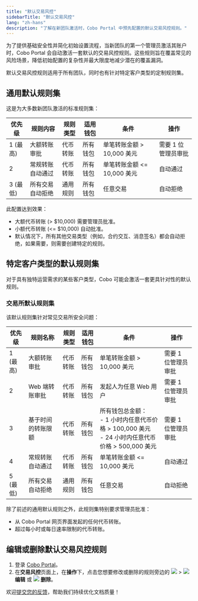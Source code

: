 ```yaml
---
title: "默认交易风控"
sidebarTitle: "默认交易风控"
lang: "zh-hans"
description: "了解在新团队激活时，Cobo Portal 中预先配置的默认交易风控规则。"
---
```


为了提供基础安全性并简化初始设置流程，当新团队的第一个管理员激活其账户时，Cobo Portal 会自动激活一套默认的交易风控规则。这些规则旨在覆盖常见的风险场景，降低初始配置的复杂性并最大限度地减少潜在的覆盖漏洞。

默认交易风控规则适用于所有团队，同时也有针对特定客户类型的定制规则集。

## 通用默认规则集

这是为大多数新团队激活的标准规则集：

| 优先级 | 规则内容                 | 规则类型 | 适用钱包 | 条件                              | 操作           |
| ------- | ----------------------- | ------- | ------- | -------------------------------- | ------------- |
| 1 (最高) | 大额转账审批             | 代币转账 | 所有钱包 | 单笔转账金额 > 10,000 美元        | 需要 1 位管理员审批 |
| 2        | 常规转账自动通过         | 代币转账 | 所有钱包 | 单笔转账金额 <= 10,000 美元       | 自动通过       |
| 3 (最低) | 所有交易自动拒绝         | 通用规则 | 所有钱包 | 任意交易                          | 自动拒绝       |

此配置达到效果：
- 大额代币转账 (> $10,000) 需要管理员批准。
- 小额代币转账 (<= $10,000) 自动批准。
- 默认情况下，所有其他交易类型（例如，合约交互、消息签名）都会自动拒绝，如果需要，则需要创建特定的规则。

## 特定客户类型的默认规则集

对于具有独特运营需求的某些客户类型，Cobo 可能会激活一套更具针对性的默认规则。

### 交易所默认规则集

该默认规则集针对常见交易所安全问题：

| 优先级 | 规则名称                   | 规则类型 | 适用钱包 | 条件                                                                                                                          | 操作           |
| ------- | ------------------------- | ------- | ------- | ---------------------------------------------------------------------------------------------------------------------------- | ------------- |
| 1 (最高) | 大额转账审批               | 代币转账 | 所有钱包 | 单笔转账金额 > 10,000 美元                                                                                                      | 需要 1 位管理员审批 |
| 2        | Web 端转账审批             | 代币转账 | 所有钱包 | 发起人为任意 Web 用户                                                                                                           | 需要 1 位管理员审批 |
| 3        | 基于时间的转账限额         | 代币转账 | 所有钱包 | 所有钱包总金额：<br/>- 1 小时内任意代币价格 > 100,000 美元<br/>- 24 小时内任意代币价格 > 500,000 美元                                    | 需要 1 位管理员审批 |
| 4        | 常规转账自动通过           | 代币转账 | 所有钱包 | 单笔转账金额 <= 10,000 美元                                                                                                     | 自动通过       |
| 5 (最低) | 所有交易自动拒绝           | 通用规则 | 所有钱包 | 任意交易                                                                                                                      | 自动拒绝       |

除了前述的通用默认规则之外，此规则集特别要求管理员批准：
- 从 Cobo Portal 网页界面发起的任何代币转账。
- 超过每小时或每日速率限制的代币转账。

## 编辑或删除默认交易风控规则

1. 登录 [Cobo Portal](https://portal.cobo.com/login)。
2. 在**交易风控**页面上，在**操作**下，点击您想要修改或删除的规则旁边的 <img src="/en/images/common/icon_more.svg" className="icon"/> > <img src="/en/images/common/icon_edit.svg" className="icon"/> **编辑** 或 <img src="/en/images/common/icon_delete.svg" className="icon"/> **删除**。

<Tip>欢迎[提交您的反馈](https://forms.zohopublic.com/cobo/form/DocumentFeedbackForm/formperma/QvLOhxJv1_JMsJ-1dleZ8Itb_7rzN-LtgvsDdxosoVI?referrername=manuals)，帮助我们持续优化文档质量！</Tip>
